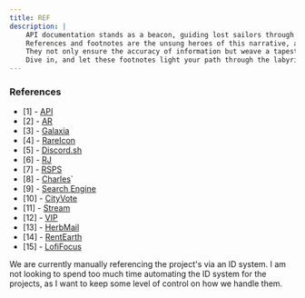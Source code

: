 ```yaml
---
title: REF
description: |
    API documentation stands as a beacon, guiding lost sailors through the vast digital sea.
    References and footnotes are the unsung heroes of this narrative, adding depth, clarity, and precision to the story. 
    They not only ensure the accuracy of information but weave a tapestry of interconnected knowledge, allowing readers to delve deeper with a mere click. 
    Dive in, and let these footnotes light your path through the labyrinthine world of APIs.
---
```



### References

- [1] - [API](https://kbve.com/project/api/)
- [2] - [AR](https://kbve.com/project/ar/)
- [3] - [Galaxia](https://kbve.com/project/galaxia/)
- [4] - [RareIcon](https://kbve.com/project/rareicon/)
- [5] - [Discord.sh](https://kbve.com/project/discord-sh/)
- [6] - [RJ](https://kbve.com/project/rj/)
- [7] - [RSPS](https://kbve.com/project/rsps/)
- [8] - [Charles](https://kbve.com/project/charles/)`
- [9] - [Search Engine](https://kbve.com/project/search-engine/)
- [10] - [CityVote](https://kbve.com/project/cityvote/)
- [11] - [Stream](https://kbve.com/project/stream/)
- [12] - [VIP](https://kbve.com/project/vip)
- [13] - [HerbMail](https://kbve.com/project/herbmail/)
- [14] - [RentEarth](https://kbve.com/project/rentearth/)
- [15] - [LofiFocus](https://kbve.com/project/lofifocus/)

We are currently manually referencing the project's via an ID system.
I am not looking to spend too much time automating the ID system for the projects, as I want to keep some level of control on how we handle them.